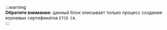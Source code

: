 


:::warning  
**Обратите внимание:** данный блок описывает только процесс создания корневых сертификатов ```ETCD CA```.  
:::

<Tabs groupId="install-type">
  <TabItem value='HardWay'>
    <ETCDCACert />
  </TabItem>
  <TabItem value='Kubeadm'>
    <ETCDCAKubeadm />
  </TabItem>
</Tabs>

